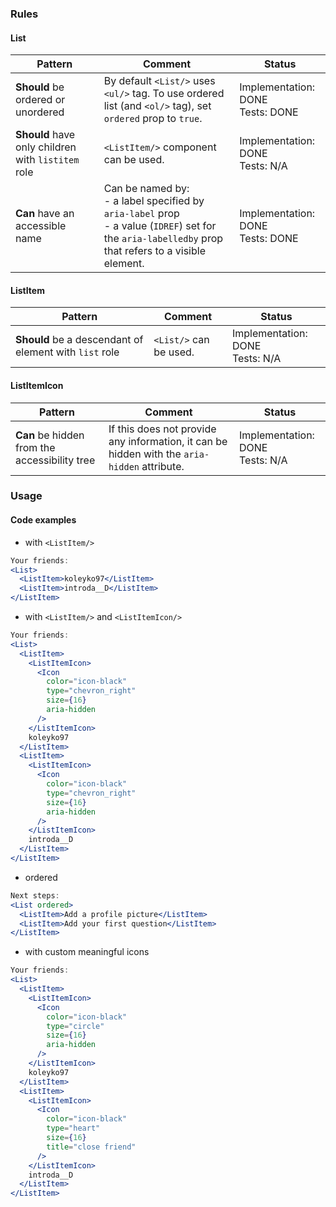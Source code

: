 ### Rules

#### List

| Pattern                                            | Comment                                                                                                                                                     | Status                                 |
| -------------------------------------------------- | ----------------------------------------------------------------------------------------------------------------------------------------------------------- | -------------------------------------- |
| **Should** be ordered or unordered                 | By default `<List/>` uses `<ul/>` tag. To use ordered list (and `<ol/>` tag), set `ordered` prop to `true`.                                                 | Implementation: DONE <br />Tests: DONE |
| **Should** have only children with `listitem` role | `<ListItem/>` component can be used.                                                                                                                        | Implementation: DONE <br />Tests: N/A  |
| **Can** have an accessible name                    | Can be named by: <br/>- a label specified by `aria-label` prop<br/>- a value (`IDREF`) set for the `aria-labelledby` prop that refers to a visible element. | Implementation: DONE <br />Tests: DONE |

#### ListItem

| Pattern                                                | Comment                | Status                               |
| ------------------------------------------------------ | ---------------------- | ------------------------------------ |
| **Should** be a descendant of element with `list` role | `<List/>` can be used. | Implementation: DONE<br />Tests: N/A |

#### ListItemIcon

| Pattern                                       | Comment                                                                                      | Status                               |
| --------------------------------------------- | -------------------------------------------------------------------------------------------- | ------------------------------------ |
| **Can** be hidden from the accessibility tree | If this does not provide any information, it can be hidden with the `aria-hidden` attribute. | Implementation: DONE<br />Tests: N/A |

### Usage

#### Code examples

- with `<ListItem/>`

```jsx
Your friends:
<List>
  <ListItem>koleyko97</ListItem>
  <ListItem>introda__D</ListItem>
</ListItem>
```

- with `<ListItem/>` and `<ListItemIcon/>`

```jsx
Your friends:
<List>
  <ListItem>
    <ListItemIcon>
      <Icon
        color="icon-black"
        type="chevron_right"
        size={16}
        aria-hidden
      />
    </ListItemIcon>
    koleyko97
  </ListItem>
  <ListItem>
    <ListItemIcon>
      <Icon
        color="icon-black"
        type="chevron_right"
        size={16}
        aria-hidden
      />
    </ListItemIcon>
    introda__D
  </ListItem>
</ListItem>
```

- ordered

```jsx
Next steps:
<List ordered>
  <ListItem>Add a profile picture</ListItem>
  <ListItem>Add your first question</ListItem>
</ListItem>
```

- with custom meaningful icons

```jsx
Your friends:
<List>
  <ListItem>
    <ListItemIcon>
      <Icon
        color="icon-black"
        type="circle"
        size={16}
        aria-hidden
      />
    </ListItemIcon>
    koleyko97
  </ListItem>
  <ListItem>
    <ListItemIcon>
      <Icon
        color="icon-black"
        type="heart"
        size={16}
        title="close friend"
      />
    </ListItemIcon>
    introda__D
  </ListItem>
</ListItem>
```
